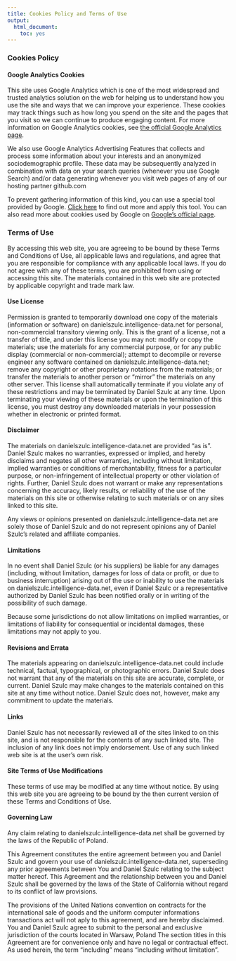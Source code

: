 ```yaml
---
title: Cookies Policy and Terms of Use
output: 
  html_document: 
    toc: yes
---
```

### Cookies Policy
#### Google Analytics Cookies

This site uses Google Analytics which is one of the most widespread and trusted analytics solution on the web for helping us to understand how you use the site and ways that we can improve your experience. These cookies may track things such as how long you spend on the site and the pages that you visit so we can continue to produce engaging content.
For more information on Google Analytics cookies, see [the official Google Analytics page](https://developers.google.com/analytics/resources/concepts/gaConceptsCookies). 

We also use Google Analytics Advertising Features that collects and process some information about your interests and an anonymized sociodemographic profile. These data may be subsequently analyzed in combination with data on your search queries (whenever you use Google Search) and/or data generating whenever you visit web pages of any of our hosting partner github.com 

To prevent gathering information of this kind, you can use a special tool provided by Google. [Click here](https://tools.google.com/dlpage/gaoptout/?hl=en) to find out more and apply this tool. 
You can also read more about cookies used by Google on [Google's official page](http://www.google.com/intl/en/policies/technologies/types/).
		
### Terms of Use

By accessing this web site, you are agreeing to be bound by these Terms and Conditions of Use, all applicable laws and regulations, and agree that you are responsible for compliance with any applicable local laws. If you do not agree with any of these terms, you are prohibited from using or accessing this site. The materials contained in this web site are protected by applicable copyright and trade mark law.

#### Use License

Permission is granted to temporarily download one copy of the materials (information or software) on danielszulc.intelligence-data.net for personal, non-commercial transitory viewing only. This is the grant of a license, not a transfer of title, and under this license you may not: modify or copy the materials; use the materials for any commercial purpose, or for any public display (commercial or non-commercial); attempt to decompile or reverse engineer any software contained on danielszulc.intelligence-data.net; remove any copyright or other proprietary notations from the materials; or transfer the materials to another person or “mirror” the materials on any other server. This license shall automatically terminate if you violate any of these restrictions and may be terminated by Daniel Szulc at any time. Upon terminating your viewing of these materials or upon the termination of this license, you must destroy any downloaded materials in your possession whether in electronic or printed format.

#### Disclaimer

The materials on danielszulc.intelligence-data.net are provided “as is”. Daniel Szulc makes no warranties, expressed or implied, and hereby disclaims and negates all other warranties, including without limitation, implied warranties or conditions of merchantability, fitness for a particular purpose, or non-infringement of intellectual property or other violation of rights. Further, Daniel Szulc does not warrant or make any representations concerning the accuracy, likely results, or reliability of the use of the materials on this site or otherwise relating to such materials or on any sites linked to this site.

Any views or opinions presented on danielszulc.intelligence-data.net are solely those of Daniel Szulc and do not represent opinions any of Daniel Szulc's related and affiliate companies.

#### Limitations

In no event shall Daniel Szulc (or his suppliers) be liable for any damages (including, without limitation, damages for loss of data or profit, or due to business interruption) arising out of the use or inability to use the materials on danielszulc.intelligence-data.net, even if Daniel Szulc or a representative authorized by Daniel Szulc has been notified orally or in writing of the possibility of such damage.

Because some jurisdictions do not allow limitations on implied warranties, or limitations of liability for consequential or incidental damages, these limitations may not apply to you.

#### Revisions and Errata

The materials appearing on danielszulc.intelligence-data.net could include technical, factual, typographical, or photographic errors. Daniel Szulc does not warrant that any of the materials on this site are accurate, complete, or current. Daniel Szulc may make changes to the materials contained on this site at any time without notice. Daniel Szulc does not, however, make any commitment to update the materials.

#### Links

Daniel Szulc has not necessarily reviewed all of the sites linked to on this site, and is not responsible for the contents of any such linked site. The inclusion of any link does not imply endorsement. Use of any such linked web site is at the user’s own risk.

#### Site Terms of Use Modifications

These terms of use may be modified at any time without notice. By using this web site you are agreeing to be bound by the then current version of these Terms and Conditions of Use.

#### Governing Law

Any claim relating to danielszulc.intelligence-data.net shall be governed by the laws of the Republic of Poland.

This Agreement constitutes the entire agreement between you and Daniel Szulc and govern your use of danielszulc.intelligence-data.net, superseding any prior agreements between You and Daniel Szulc relating to the subject matter hereof. This Agreement and the relationship between you and Daniel Szulc shall be governed by the laws of the State of California without regard to its conflict of law provisions.

The provisions of the United Nations convention on contracts for the international sale of goods and the uniform computer informations transactions act will not aply to this agreement, and are hereby disclaimed. You and Daniel Szulc agree to submit to the personal and exclusive jurisdiction of the courts located in Warsaw, Poland The section titles in this Agreement are for convenience only and have no legal or contractual effect. As used herein, the term “including” means “including without limitation”.